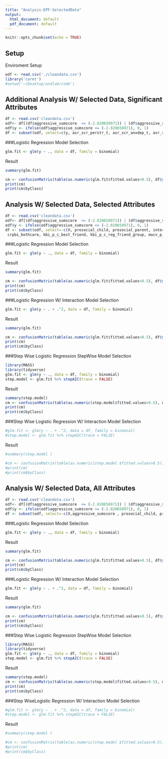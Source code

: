 ```yaml
---
title: "Analysis-EPF-SelectedData"
output:
  html_document: default
  pdf_document: default
---
```


```r
knitr::opts_chunk$set(echo = TRUE)
```

## Setup
Enviroment Setup
```r
odf <- read.csv('./cleandata.csv')
library('caret')
#setwd('~/Desktop/andlab/code')
```
## Additional Analysis W/ Selected Data, Significant Attributes
```r
df <- read.csv('cleandata.csv')
odf<- df[(df$aggressive_sumscore  <= (-2.020650971)) | (df$aggressive_sumscore  >= (0.2168869)), ]
odf$y <- ifelse(odf$aggressive_sumscore <= (-2.020650971), 0, 1)
df <- subset(odf, select=c(y, asr_scr_perstr_t, asr_scr_anxdep_t, asr_scr_aggressive_t, asr_scr_rulebreak_t, asr_scr_external_t, asr_scr_totprob_t, kbi_p_conflict, kbi_p_c_bully, kbi_p_c_mh_sa, fes_youth, fes_p_ss_fc_pr, macv_p_ss_r, demo_prnt_age_v2, demo_prnt_marital_v2, demo_comb_income_v2, demo_fam_exp, demo_yrs_2, neighborhood_crime_y, sex))
```

###Logistic Regression
Model Selection
```r
glm.fit <- glm(y ~ ., data = df, family = binomial)
```
Result
```r
summary(glm.fit)

cm <- confusionMatrix(table(as.numeric(glm.fit$fitted.values>0.5), df$y))
print(cm)
print(cm$byClass)
```

## Analysis W/ Selected Data, Selected Attributes
```r
df <- read.csv('cleandata.csv')
odf<- df[(df$aggressive_sumscore  <= (-2.020650971)) | (df$aggressive_sumscore  >= (0.2168869)), ]
odf$y <- ifelse(odf$aggressive_sumscore <= (-2.020650971), 0, 1)
df <- subset(odf, select=-c(X, prosocial_child, prosocial_parent, interview_date, interview_age, subjectkey, asr_scr_perstr_t, asr_scr_somaticpr_t, asr_scr_inattention_t,
 crpbi_bothcare, kbi_p_c_best_friend, kbi_p_c_reg_friend_group, macv_p_ss_fs, macv_p_ss_fo, macv_p_ss_isr,macv_p_ss_fr, macv_p_ss_r, demo_prnt_age_v2, demo_prnt_marital_v2, demo_comb_income_v2, demo_yrs_1, demo_yrs_2, parent_rules_q1, parent_rules_q4, parent_rules_q7, su_risk_p_1, su_risk_p_2_3, su_risk_p_4_5, aggressive_sumscore))
```

###Logistic Regression
Model Selection
```r
glm.fit <- glm(y ~ ., data = df, family = binomial)
```
Result
```r
summary(glm.fit)

cm <- confusionMatrix(table(as.numeric(glm.fit$fitted.values>0.5), df$y))
print(cm)
print(cm$byClass)
```



###Logistic Regression W/ Interaction
Model Selection
```r
glm.fit <- glm(y ~ . + .^2, data = df, family = binomial)
```
Result
```r
summary(glm.fit)

cm <- confusionMatrix(table(as.numeric(glm.fit$fitted.values>0.5), df$y))
print(cm)
print(cm$byClass)
```


###Step Wise Logistic Regression StepWise
Model Selection
```r
library(MASS)
library(tidyverse)
glm.fit <- glm(y ~ ., data = df, family = binomial)
step.model <- glm.fit %>% stepAIC(trace = FALSE)

```
Result
```r
summary(step.model)
cm <- confusionMatrix(table(as.numeric(step.model$fitted.values>0.5), df$y))
print(cm)
print(cm$byClass)
```


###Step Wise Logistic Regression W/ Interaction
Model Selection
```r
#glm.fit <- glm(y ~ . + .^2, data = df, family = binomial)
#step.model <- glm.fit %>% stepAIC(trace = FALSE)
```
Result
```r
#summary(step.model )

#cm <- confusionMatrix(table(as.numeric(step.model $fitted.values>0.5), df$y))
#print(cm)
#print(cm$byClass)
```


## Analysis W/ Selected Data, All Attributes
```r
df <- read.csv('cleandata.csv')
odf<- df[(df$aggressive_sumscore  <= (-2.020650971)) | (df$aggressive_sumscore  >= (0.2168869)), ]
odf$y <- ifelse(odf$aggressive_sumscore <= (-2.020650971), 0, 1)
df <- subset(odf, select=-c(X,aggressive_sumscore , prosocial_child, prosocial_parent, interview_date, interview_age, subjectkey))
```

###Logistic Regression
Model Selection
```r
glm.fit <- glm(y ~ ., data = df, family = binomial)
```
Result
```r
summary(glm.fit)

cm <- confusionMatrix(table(as.numeric(glm.fit$fitted.values>0.5), df$y))
print(cm)
print(cm$byClass)
```



###Logistic Regression W/ Interaction
Model Selection
```r
glm.fit <- glm(y ~ . + .^2, data = df, family = binomial)
```
Result
```r
summary(glm.fit)

cm <- confusionMatrix(table(as.numeric(glm.fit$fitted.values>0.5), df$y))
print(cm)
print(cm$byClass)
```


###Step Wise Logistic Regression StepWise
Model Selection
```r
library(MASS)
library(tidyverse)
glm.fit <- glm(y ~ ., data = df, family = binomial)
step.model <- glm.fit %>% stepAIC(trace = FALSE)

```
Result
```r
summary(step.model)
cm <- confusionMatrix(table(as.numeric(step.model$fitted.values>0.5), df$y))
print(cm)
print(cm$byClass)
```


###Step WiseLogistic Regression W/ Interaction
Model Selection
```r
#glm.fit <- glm(y ~ . + .^2, data = df, family = binomial)
#step.model <- glm.fit %>% stepAIC(trace = FALSE)
```
Result
```r
#summary(step.model )

#cm <- confusionMatrix(table(as.numeric(step.model $fitted.values>0.5), df$y))
#print(cm)
#print(cm$byClass)
```

